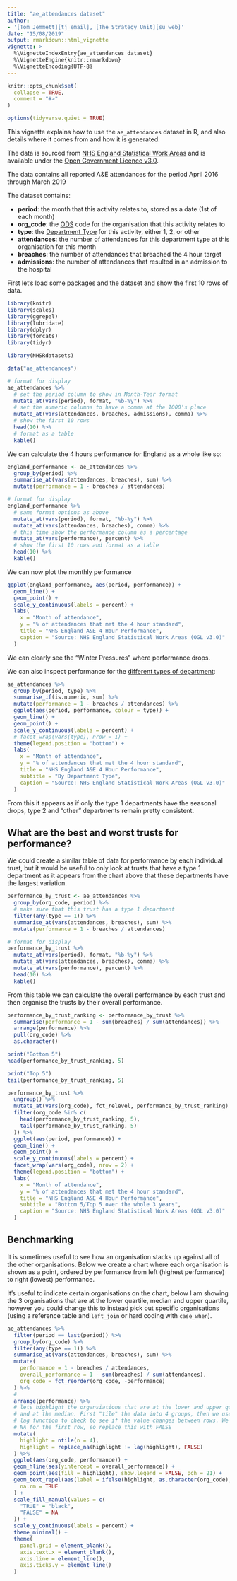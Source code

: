 ```yaml
---
title: "ae_attendances dataset"
author:
- '[Tom Jemmett][tj_email], [The Strategy Unit][su_web]'
date: "15/08/2019"
output: rmarkdown::html_vignette
vignette: >
  %\VignetteIndexEntry{ae_attendances dataset}
  %\VignetteEngine{knitr::rmarkdown}
  %\VignetteEncoding{UTF-8}
---
```


```r
knitr::opts_chunk$set(
  collapse = TRUE,
  comment = "#>"
)

options(tidyverse.quiet = TRUE)
```

This vignette explains how to use the `ae_attendances` dataset in R, and also
details where it comes from and how it is generated.

The data is sourced from [NHS England Statistical Work Areas][nhs_swa]
and is available under the [Open Government Licence v3.0][ogl_v3].

The data contains all reported A&E attendances for the period April 2016 through
March 2019

The dataset contains:

- __period__: the month that this activity relates to, stored as a date (1st of each month)
- __org_code__: the [ODS][ods]
code for the organisation that this activity relates to
- __type__: the [Department Type][ae_types]
for this activity, either 1, 2, or other
- __attendances__: the number of attendances for this department type at this organisation
for this month
- __breaches__: the number of attendances that breached the 4 hour target
- __admissions__: the number of attendances that resulted in an admission to the
hospital

First let's load some packages and the dataset and show the first 10 rows of data.

```r
library(knitr)
library(scales)
library(ggrepel)
library(lubridate)
library(dplyr)
library(forcats)
library(tidyr)

library(NHSRdatasets)

data("ae_attendances")

# format for display
ae_attendances %>%
  # set the period column to show in Month-Year format
  mutate_at(vars(period), format, "%b-%y") %>%
  # set the numeric columns to have a comma at the 1000's place
  mutate_at(vars(attendances, breaches, admissions), comma) %>%
  # show the first 10 rows
  head(10) %>%
  # format as a table
  kable()
```

We can calculate the 4 hours performance for England as a whole like so:

```r
england_performance <- ae_attendances %>%
  group_by(period) %>%
  summarise_at(vars(attendances, breaches), sum) %>%
  mutate(performance = 1 - breaches / attendances)

# format for display
england_performance %>%
  # same format options as above
  mutate_at(vars(period), format, "%b-%y") %>%
  mutate_at(vars(attendances, breaches), comma) %>%
  # this time show the performance column as a percentage
  mutate_at(vars(performance), percent) %>%
  # show the first 10 rows and format as a table
  head(10) %>%
  kable()
```

We can now plot the monthly performance

```r
ggplot(england_performance, aes(period, performance)) +
  geom_line() +
  geom_point() +
  scale_y_continuous(labels = percent) +
  labs(
    x = "Month of attendance",
    y = "% of attendances that met the 4 hour standard",
    title = "NHS England A&E 4 Hour Performance",
    caption = "Source: NHS England Statistical Work Areas (OGL v3.0)"
  )
```

We can clearly see the "Winter Pressures" where performance drops.

We can also inspect performance for the [different types of department][ae_types]:

```r
ae_attendances %>%
  group_by(period, type) %>%
  summarise_if(is.numeric, sum) %>%
  mutate(performance = 1 - breaches / attendances) %>%
  ggplot(aes(period, performance, colour = type)) +
  geom_line() +
  geom_point() +
  scale_y_continuous(labels = percent) +
  # facet_wrap(vars(type), nrow = 1) +
  theme(legend.position = "bottom") +
  labs(
    x = "Month of attendance",
    y = "% of attendances that met the 4 hour standard",
    title = "NHS England A&E 4 Hour Performance",
    subtitle = "By Department Type",
    caption = "Source: NHS England Statistical Work Areas (OGL v3.0)"
  )
```

From this it appears as if only the type 1 departments have the seasonal
drops, type 2 and "other" departments remain pretty consistent.

## What are the best and worst trusts for performance?

We could create a similar table of data for performance by each individual trust,
but it would be useful to only look at trusts that have a type 1 department as
it appears from the chart above that these departments have the largest
variation.

```r
performance_by_trust <- ae_attendances %>%
  group_by(org_code, period) %>%
  # make sure that this trust has a type 1 department
  filter(any(type == 1)) %>%
  summarise_at(vars(attendances, breaches), sum) %>%
  mutate(performance = 1 - breaches / attendances)

# format for display
performance_by_trust %>%
  mutate_at(vars(period), format, "%b-%y") %>%
  mutate_at(vars(attendances, breaches), comma) %>%
  mutate_at(vars(performance), percent) %>%
  head(10) %>%
  kable()
```

From this table we can calculate the overall performance by each trust and then
organise the trusts by their overall performance.

```r
performance_by_trust_ranking <- performance_by_trust %>%
  summarise(performance = 1 - sum(breaches) / sum(attendances)) %>%
  arrange(performance) %>%
  pull(org_code) %>%
  as.character()

print("Bottom 5")
head(performance_by_trust_ranking, 5)

print("Top 5")
tail(performance_by_trust_ranking, 5)
```

```r
performance_by_trust %>%
  ungroup() %>%
  mutate_at(vars(org_code), fct_relevel, performance_by_trust_ranking) %>%
  filter(org_code %in% c(
    head(performance_by_trust_ranking, 5),
    tail(performance_by_trust_ranking, 5)
  )) %>%
  ggplot(aes(period, performance)) +
  geom_line() +
  geom_point() +
  scale_y_continuous(labels = percent) +
  facet_wrap(vars(org_code), nrow = 2) +
  theme(legend.position = "bottom") +
  labs(
    x = "Month of attendance",
    y = "% of attendances that met the 4 hour standard",
    title = "NHS England A&E 4 Hour Performance",
    subtitle = "Bottom 5/Top 5 over the whole 3 years",
    caption = "Source: NHS England Statistical Work Areas (OGL v3.0)"
  )
```

## Benchmarking

It is sometimes useful to see how an organisation stacks up against all of the
other organisations. Below we create a chart where each organisation is shown as
a point, ordered by performance from left (highest performance) to right (lowest)
performance.

It's useful to indicate certain organisations on the chart, below I am showing
the 3 organisations that are at the lower quartile, median and upper quartile,
however you could change this to instead pick out specific organisations (using
a reference table and `left_join` or hard coding with `case_when`).

```r
ae_attendances %>%
  filter(period == last(period)) %>%
  group_by(org_code) %>%
  filter(any(type == 1)) %>%
  summarise_at(vars(attendances, breaches), sum) %>%
  mutate(
    performance = 1 - breaches / attendances,
    overall_performance = 1 - sum(breaches) / sum(attendances),
    org_code = fct_reorder(org_code, -performance)
  ) %>%
  #
  arrange(performance) %>%
  # lets highlight the organsiations that are at the lower and upper quartile
  # and at the median. First "tile" the data into 4 groups, then we use the
  # lag function to check to see if the value changes between rows. We will get
  # NA for the first row, so replace this with FALSE
  mutate(
    highlight = ntile(n = 4),
    highlight = replace_na(highlight != lag(highlight), FALSE)
  ) %>%
  ggplot(aes(org_code, performance)) +
  geom_hline(aes(yintercept = overall_performance)) +
  geom_point(aes(fill = highlight), show.legend = FALSE, pch = 21) +
  geom_text_repel(aes(label = ifelse(highlight, as.character(org_code), NA)),
    na.rm = TRUE
  ) +
  scale_fill_manual(values = c(
    "TRUE" = "black",
    "FALSE" = NA
  )) +
  scale_y_continuous(labels = percent) +
  theme_minimal() +
  theme(
    panel.grid = element_blank(),
    axis.text.x = element_blank(),
    axis.line = element_line(),
    axis.ticks.y = element_line()
  )
```

[//]: <> (URL's / References --------------------------------------------------)
[tj_email]: mailto:thomas.jemmett@nhs.net
[su_web]:   https://www.strategyunitwm.nhs.uk/ 
[nhs_swa]:  https://www.england.nhs.uk/statistics/statistical-work-areas/ae-waiting-times-and-activity/
[ogl_v3]:   https://www.nationalarchives.gov.uk/doc/open-government-licence/version/3/
[ods]:      https://digital.nhs.uk/services/organisation-data-service
[ae_types]: https://web.archive.org/web/20200128111444/https://www.datadictionary.nhs.uk/data_dictionary/attributes/a/acc/accident_and_emergency_department_type_de.asp
